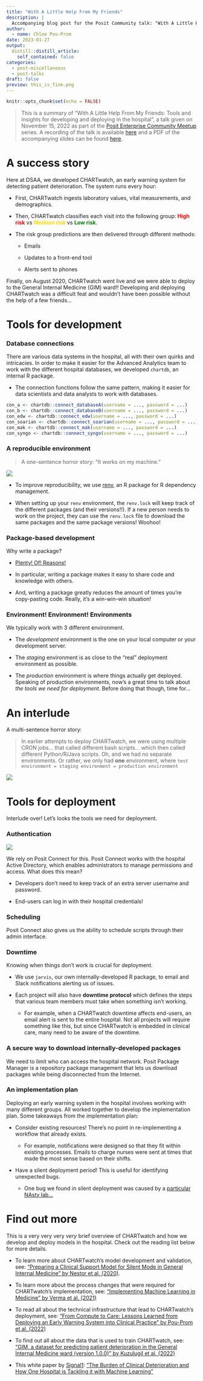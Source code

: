 ```yaml
---
title: "With A Little Help From My Friends"
description: |
  Accompanying blog post for the Posit Community talk: "With A Little Help From My Friends: Tools and insights for developing and deploying in the hospital”.
author:
  - name: Chloe Pou-Prom
date: 2023-01-27
output:
  distill::distill_article:
    self_contained: false
categories:
  - post-miscellaneous
  - post-talks
draft: false
preview: this_is_fine.png
---
```



```r
knitr::opts_chunk$set(echo = FALSE)
```

> This is a summary of "With A Little Help From My Friends: Tools and insights for developing and deploying in the hospital", a talk given on November 15, 2022 as part of the [Posit Enterprise Community Meetup](https://www.meetup.com/posit-enterprise-community-meetup/) series. A recording of the talk is available [here](https://www.youtube.com/watch?v=3PSNMV7SdNE) and a PDF of the accompanying slides can be found [here](slides_Developing_and_deploying_algorithms_in_the_hospital_2022_1115_v2.pdf).

# A success story

Here at DSAA, we developed CHARTwatch, an early warning system for detecting patient deterioration. The system runs every hour:

- First, CHARTwatch ingests laboratory values, vital measurements, and demographics.

- Then, CHARTwatch classifies each visit into the following group: <span style="color:red; font-weight: bold;">High risk</span> vs <span style="color: gold; font-weight: bold;">Medium risk</span> vs <span style="color: green; font-weight: bold;">Low risk</span>.

- The risk group predictions are then delivered through different methods:
  
  - Emails 
        
  - Updates to a front-end tool
        
  - Alerts sent to phones

Finally, on August 2020, CHARTwatch went live and we were able to deploy to the General Internal Medicine (GIM) ward!! Developing and deploying CHARTwatch was a difficult feat and wouldn't have been possible without the help of a few friends...

# Tools for development

### Database connections 

There are various data systems in the hospital, all with their own quirks and intricacies. In order to make it easier for the Advanced Analytics team to work with the different hospital databases, we developed `chartdb`, an internal R package. 
        
  - The connection functions follow the same pattern, making it easier for data scientists and data analysts to work with databases.
  
```r
con_a <- chartdb::connect_databaseA(username = ..., password = ...)
con_b <- chartdb::connect_databaseB(username = ..., password = ...)
con_edw <- chartdb::connect_edw(username = ..., password = ...)
con_soarian <- chartdb::connect_soarian(username = ..., password = ...)
con_mak <- chartdb::connect_mak(username = ..., password = ...)
con_syngo <- chartdb::connect_syngo(username = ..., password = ...)
```

### A reproducible environment

> A one-sentence horror story: "It works on my machine."

![](this_is_fine.png)

- To improve reproducibility, we use [renv](https://rstudio.github.io/renv/articles/renv.html), an R package for R dependency management.
  
- When setting up your `renv` environment, the `renv.lock` will keep track of the different packages (and their versions!!). If a new person needs to work on the project, they can use the `renv.lock` file to download the same packages and the same package versions! Woohoo!

### Package-based development

Why write a package?

- [Plenty! Of! Reasons!](https://r-pkgs.org/)

- In particular, writing a package makes it easy to share code and knowledge with others.

- And, writing a package greatly reduces the amount of times you're copy-pasting code. Really, it's a win-win-win situation!

### Environment! Environment! Environments 

We typically work with 3 different environment.

- The _development_ environment is the one on your local computer or your development server.

- The _staging_ environment is as close to the "real" deployment environment as possible.

- The _production_ environment is where things actually get deployed. Speaking of production environments, now's a great time to talk about _the tools we need for deployment_. Before doing that though, time for...

# An interlude

A multi-sentence horror story: 

> In earlier attempts to deploy CHARTwatch, we were using multiple CRON jobs... that called different bash scripts... which then called different Python/R/Java scripts. Oh, and we had no separate environments. Or rather, we only had **one** environment, where
`test environment = staging environment = production environment`

![](ac_ghost.png)


# Tools for deployment

Interlude over! Let's looks the tools we need for deployment.

### Authentication

![](https://media.pocketgamer.com/artwork/na-29890-1584367347/Animal-Crossing-New-Horizon-Switch-11.jpg)

We rely on Posit Connect for this. Posit Connect works with the hospital Active Directory, which enables administrators to manage permissions and access. What does this mean?

  - Developers don't need to keep track of an extra server username and password.

  - End-users can log in with their hospital credentials!

### Scheduling

Posit Connect also gives us the ability to schedule scripts through their admin interface.

### Downtime 

Knowing when things don't work is crucial for deployment.

- We use `jarvis`, our own internally-developed R package, to email and Slack notifications alerting us of issues.

- Each project will also have **downtime protocol** which defines the steps that various team members must take when something isn't working.

  - For example, when a CHARTwatch downtime affects end-users, an email alert is sent to the entire hospital. Not all projects will require something like this, but since CHARTwatch is embedded in clinical care, many  need to be aware of the downtime.
  
### A secure way to download internally-developed packages

We need to limit who can access the hospital network. Posit Package Manager is a repository package management that lets us download packages while being disconnected from the Internet.

### An implementation plan

Deploying an early warning system in the hospital involves working with many different groups. All worked together to develop the implementation plan. Some takeaways from the implementation plan:

- Consider existing resources! There's no point in re-implementing a workflow that already exists.

  - For example, notifications were designed so that they fit within existing processes. Emails to charge nurses were sent at times that made the most sense based on their shifts.
  
- Have a silent deployment period! This is useful for identifying unexpected bugs.

  - One bug we found in silent deployment was caused by a [particular NAsty lab...](https://lks-chart.github.io/blog/posts/2022-05-09-ooh-na-na-where-are-my-sodium-labs/)
  
# Find out more

This is a very very very _very_ brief overview of CHARTwatch and how we develop and deploy models in the hospital. Check out the reading list below for more details.

- To learn more about CHARTwatch's model development and validation, see: [“Preparing a Clinical Support Model for Silent Mode in General Internal Medicine” by Nestor et al. (2020)](https://proceedings.mlr.press/v126/nestor20a.html).

- To learn more about the process changes that were required for CHARTwatch's implementation, see: [“Implementing Machine Learning in Medicine” by Verma et al. (2021)](https://doi.org/10.1503/cmaj.202434)

- To read all about the technical infrastructure that lead to CHARTwatch's deployment, see: [“From Compute to Care: Lessons Learned from Deploying an Early Warning System into Clinical Practice” by Pou-Prom et al. (2022)](https://doi.org/10.3389/fdgth.2022.932123)

- To find out all about the data that is used to train CHARTwatch, see: ["GIM, a dataset for predicting patient deterioration in the General Internal Medicine ward (version 1.0.0)" by Kuzulugil et al. (2022)](https://doi.org/10.57764/5rq7-xj70)

- This white paper by [Signal1](https://signal1.ai/): ["The Burden of Clinical Deterioration
and How One Hospital is Tackling it
with Machine Learning"](https://drive.google.com/file/d/1SejbynUXfyKgz4PGOf_5Ymn_oBMdUnh3/view)
